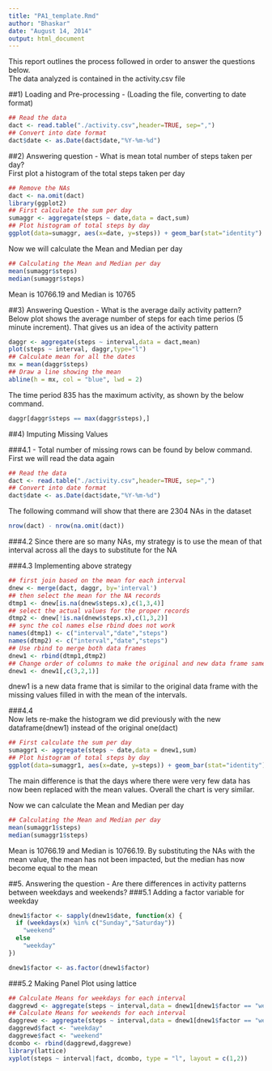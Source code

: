 ```yaml
---
title: "PA1_template.Rmd"
author: "Bhaskar"
date: "August 14, 2014"
output: html_document
---
```


This report outlines the process followed in order to answer the questions below.  
The data analyzed is contained in the activity.csv file  

##1) Loading and Pre-processing - (Loading the file, converting to date format)  

```r
## Read the data
dact <- read.table("./activity.csv",header=TRUE, sep=",")
## Convert into date format
dact$date <- as.Date(dact$date,"%Y-%m-%d")
```
  
##2) Answering question - What is mean total number of steps taken per day?  
First plot a histogram of the total steps taken per day  
```r
## Remove the NAs
dact <- na.omit(dact)
library(ggplot2)
## First calculate the sum per day
sumaggr <- aggregate(steps ~ date,data = dact,sum)
## Plot histogram of total steps by day
ggplot(data=sumaggr, aes(x=date, y=steps)) + geom_bar(stat="identity")
```
    
Now we will calculate the Mean and Median per day  
```r
## Calculating the Mean and Median per day
mean(sumaggr$steps)
median(sumaggr$steps)
```
  
Mean is 10766.19 and Median is 10765  
  
##3) Answering Question - What is the average daily activity pattern?  
Below plot shows the average number of steps for each time perios (5 minute increment). That gives us an idea of the activity pattern  
```r
daggr <- aggregate(steps ~ interval,data = dact,mean)
plot(steps ~ interval, daggr,type="l")
## Calculate mean for all the dates
mx = mean(daggr$steps)
## Draw a line showing the mean
abline(h = mx, col = "blue", lwd = 2)
```
  
The time period 835 has the maximum activity, as shown by the below command.  
```r
daggr[daggr$steps == max(daggr$steps),]
```
  
##4) Imputing Missing Values  

###4.1 - Total number of missing rows can be found by below command. First we will read the data again  
```r
## Read the data
dact <- read.table("./activity.csv",header=TRUE, sep=",")
## Convert into date format
dact$date <- as.Date(dact$date,"%Y-%m-%d")
```
  
The following command will show that there are 2304 NAs in the dataset  
```r
nrow(dact) - nrow(na.omit(dact))
```
  
###4.2 Since there are so many NAs, my strategy is to use the mean of that interval across all the days to substitute for the NA  
  
###4.3 Implementing above strategy  
```r
## first join based on the mean for each interval
dnew <- merge(dact, daggr, by='interval')
## then select the mean for the NA records
dtmp1 <- dnew[is.na(dnew$steps.x),c(1,3,4)]
## select the actual values for the proper records
dtmp2 <- dnew[!is.na(dnew$steps.x),c(1,3,2)]
## sync the col names else rbind does not work
names(dtmp1) <- c("interval","date","steps")
names(dtmp2) <- c("interval","date","steps")
## Use rbind to merge both data frames
dnew1 <- rbind(dtmp1,dtmp2)
## Change order of columns to make the original and new data frame same
dnew1 <- dnew1[,c(3,2,1)]
```
  
dnew1 is a new data frame that is similar to the original data frame with the missing values filled in with the mean of the intervals.  
  
###4.4  
Now lets re-make the histogram we did previously with the new dataframe(dnew1) instead of the original one(dact)  
```r
## First calculate the sum per day
sumaggr1 <- aggregate(steps ~ date,data = dnew1,sum)
## Plot histogram of total steps by day
ggplot(data=sumaggr1, aes(x=date, y=steps)) + geom_bar(stat="identity")
```
  
The main difference is that the days where there were very few data has now been replaced with the mean values. Overall the chart is very similar.  
  
Now we can calculate the Mean and Median per day  
```r
## Calculating the Mean and Median per day
mean(sumaggr1$steps)
median(sumaggr1$steps)
```
  
Mean is 10766.19 and Median is 10766.19. By substituting the NAs with the mean value, the mean has not been impacted, but the median has now become equal to the mean  
  
##5. Answering the question - Are there differences in activity patterns between weekdays and weekends?
###5.1 Adding a factor variable for weekday  
```r
dnew1$factor <- sapply(dnew1$date, function(x) {
  if (weekdays(x) %in% c("Sunday","Saturday"))
    "weekend"
  else
    "weekday"
})

dnew1$factor <- as.factor(dnew1$factor)
```
  
###5.2 Making Panel Plot using lattice  
```r
## Calculate Means for weekdays for each interval
daggrewd <- aggregate(steps ~ interval,data = dnew1[dnew1$factor == "weekday",],mean)
## Calculate Means for weekends for each interval
daggrewe <- aggregate(steps ~ interval,data = dnew1[dnew1$factor == "weekend",],mean)
daggrewd$fact <- "weekday"
daggrewe$fact <- "weekend"
dcombo <- rbind(daggrewd,daggrewe)
library(lattice)
xyplot(steps ~ interval|fact, dcombo, type = "l", layout = c(1,2))
```
  